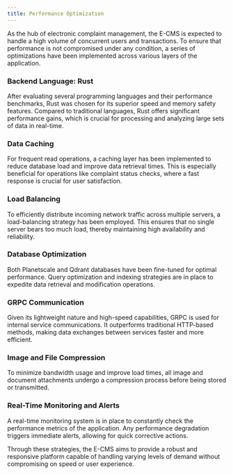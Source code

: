 ```yaml
---
title: Performance Optimization
---
```


As the hub of electronic complaint management, the E-CMS is expected to handle a high volume of concurrent users and transactions. To ensure that performance is not compromised under any condition, a series of optimizations have been implemented across various layers of the application.

### Backend Language: Rust

After evaluating several programming languages and their performance benchmarks, Rust was chosen for its superior speed and memory safety features. Compared to traditional languages, Rust offers significant performance gains, which is crucial for processing and analyzing large sets of data in real-time.

### Data Caching

For frequent read operations, a caching layer has been implemented to reduce database load and improve data retrieval times. This is especially beneficial for operations like complaint status checks, where a fast response is crucial for user satisfaction.

### Load Balancing

To efficiently distribute incoming network traffic across multiple servers, a load-balancing strategy has been employed. This ensures that no single server bears too much load, thereby maintaining high availability and reliability.

### Database Optimization

Both Planetscale and Qdrant databases have been fine-tuned for optimal performance. Query optimization and indexing strategies are in place to expedite data retrieval and modification operations.

### GRPC Communication

Given its lightweight nature and high-speed capabilities, GRPC is used for internal service communications. It outperforms traditional HTTP-based methods, making data exchanges between services faster and more efficient.

### Image and File Compression

To minimize bandwidth usage and improve load times, all image and document attachments undergo a compression process before being stored or transmitted.

### Real-Time Monitoring and Alerts

A real-time monitoring system is in place to constantly check the performance metrics of the application. Any performance degradation triggers immediate alerts, allowing for quick corrective actions.

Through these strategies, the E-CMS aims to provide a robust and responsive platform capable of handling varying levels of demand without compromising on speed or user experience.